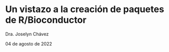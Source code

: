 # Un vistazo a la creación de paquetes de R/Bioconductor

Dra. Joselyn Chávez

04 de agosto de 2022
